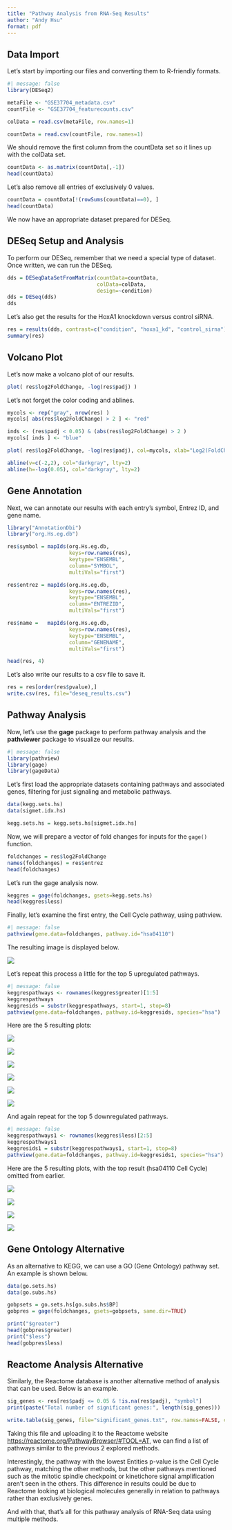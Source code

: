 ```yaml
---
title: "Pathway Analysis from RNA-Seq Results"
author: "Andy Hsu"
format: pdf
---
```


## Data Import

Let's start by importing our files and converting them to R-friendly formats.

```r
#| message: false
library(DESeq2)

metaFile <- "GSE37704_metadata.csv"
countFile <- "GSE37704_featurecounts.csv"

colData = read.csv(metaFile, row.names=1)

countData = read.csv(countFile, row.names=1)
```

We should remove the first column from the countData set so it lines up with the colData set.

```r
countData <- as.matrix(countData[,-1])
head(countData)
```

Let's also remove all entries of exclusively 0 values.

```r
countData = countData[!(rowSums(countData)==0), ]
head(countData)
```

We now have an appropriate dataset prepared for DESeq.

## DESeq Setup and Analysis

To perform our DESeq, remember that we need a special type of dataset. Once written, we can run the DESeq.

```r
dds = DESeqDataSetFromMatrix(countData=countData,
                             colData=colData,
                             design=~condition)
dds = DESeq(dds)
dds
```

Let's also get the results for the HoxA1 knockdown versus control siRNA.

```r
res = results(dds, contrast=c("condition", "hoxa1_kd", "control_sirna"))
summary(res)
```

## Volcano Plot

Let's now make a volcano plot of our results.

```r
plot( res$log2FoldChange, -log(res$padj) )
```

Let's not forget the color coding and ablines.

```r
mycols <- rep("gray", nrow(res) )
mycols[ abs(res$log2FoldChange) > 2 ] <- "red"

inds <- (res$padj < 0.05) & (abs(res$log2FoldChange) > 2 )
mycols[ inds ] <- "blue"

plot( res$log2FoldChange, -log(res$padj), col=mycols, xlab="Log2(FoldChange)", ylab="-Log(P-value)" )

abline(v=c(-2,2), col="darkgray", lty=2)
abline(h=-log(0.05), col="darkgray", lty=2)
```

## Gene Annotation

Next, we can annotate our results with each entry's symbol, Entrez ID, and gene name.

```r
library("AnnotationDbi")
library("org.Hs.eg.db")

res$symbol = mapIds(org.Hs.eg.db,
                    keys=row.names(res), 
                    keytype="ENSEMBL",
                    column="SYMBOL",
                    multiVals="first")

res$entrez = mapIds(org.Hs.eg.db,
                    keys=row.names(res),
                    keytype="ENSEMBL",
                    column="ENTREZID",
                    multiVals="first")

res$name =   mapIds(org.Hs.eg.db,
                    keys=row.names(res),
                    keytype="ENSEMBL",
                    column="GENENAME",
                    multiVals="first")

head(res, 4)
```

Let's also write our results to a csv file to save it.

```r
res = res[order(res$pvalue),]
write.csv(res, file="deseq_results.csv")
```

## Pathway Analysis

Now, let's use the **gage** package to perform pathway analysis and the **pathviewer** package to visualize our results.

```r
#| message: false
library(pathview)
library(gage)
library(gageData)
```

Let's first load the appropriate datasets containing pathways and associated genes, filtering for just signaling and metabolic pathways.

```r
data(kegg.sets.hs)
data(sigmet.idx.hs)

kegg.sets.hs = kegg.sets.hs[sigmet.idx.hs]
```

Now, we will prepare a vector of fold changes for inputs for the `gage()` function.

```r
foldchanges = res$log2FoldChange
names(foldchanges) = res$entrez
head(foldchanges)
```

Let's run the gage analysis now.

```r
keggres = gage(foldchanges, gsets=kegg.sets.hs)
head(keggres$less)
```

Finally, let's examine the first entry, the Cell Cycle pathway, using pathview.

```r
#| message: false
pathview(gene.data=foldchanges, pathway.id="hsa04110")
```

The resulting image is displayed below.

![](hsa04110.pathview.png)

Let's repeat this process a little for the top 5 upregulated pathways.

```r
#| message: false
keggrespathways <- rownames(keggres$greater)[1:5]
keggrespathways
keggresids = substr(keggrespathways, start=1, stop=8)
pathview(gene.data=foldchanges, pathway.id=keggresids, species="hsa")
```

Here are the 5 resulting plots:

![](hsa04640.pathview.png)

![](hsa04630.pathview.png)

![](hsa04640.pathview.png)

![](hsa00140.pathview.png)

![](hsa04142.pathview.png)

![](hsa04330.pathview.png)

And again repeat for the top 5 downregulated pathways.

```r
#| message: false
keggrespathways1 <- rownames(keggres$less)[2:5]
keggrespathways1
keggresids1 = substr(keggrespathways1, start=1, stop=8)
pathview(gene.data=foldchanges, pathway.id=keggresids1, species="hsa")
```

Here are the 5 resulting plots, with the top result (hsa04110 Cell Cycle) omitted from earlier.

![](hsa03030.pathview.png)

![](hsa03013.pathview.png)

![](hsa03440.pathview.png)

![](hsa04114.pathview.png)

## Gene Ontology Alternative

As an alternative to KEGG, we can use a GO (Gene Ontology) pathway set. An example is shown below.

```r
data(go.sets.hs)
data(go.subs.hs)

gobpsets = go.sets.hs[go.subs.hs$BP]
gobpres = gage(foldchanges, gsets=gobpsets, same.dir=TRUE)

print("$greater")
head(gobpres$greater)
print("$less")
head(gobpres$less)
```

## Reactome Analysis Alternative

Similarly, the Reactome database is another alternative method of analysis that can be used. Below is an example.

```r
sig_genes <- res[res$padj <= 0.05 & !is.na(res$padj), "symbol"]
print(paste("Total number of significant genes:", length(sig_genes)))
```

```r
write.table(sig_genes, file="significant_genes.txt", row.names=FALSE, col.names=FALSE, quote=FALSE)
```

Taking this file and uploading it to the Reactome website <https://reactome.org/PathwayBrowser/#TOOL=AT>, we can find a list of pathways similar to the previous 2 explored methods.

Interestingly, the pathway with the lowest Entities p-value is the Cell Cycle pathway, matching the other methods, but the other pathways mentioned such as the mitotic spindle checkpoint or kinetichore signal amplification aren't seen in the others. This difference in results could be due to Reactome looking at biological molecules generally in relation to pathways rather than exclusively genes.

And with that, that's all for this pathway analysis of RNA-Seq data using multiple methods.
